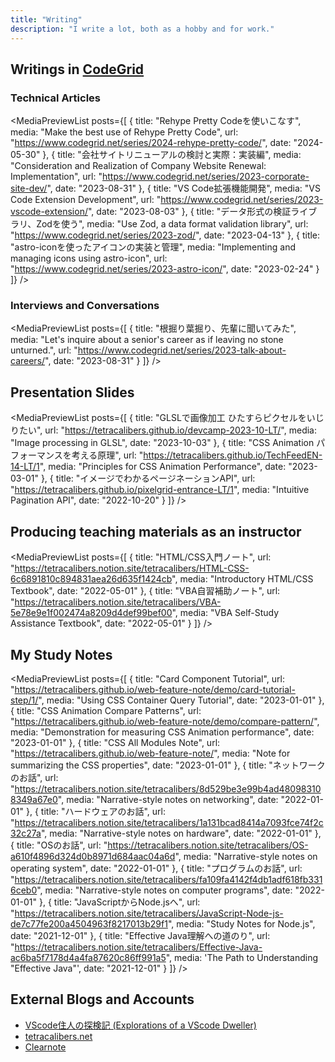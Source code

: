 ```yaml
---
title: "Writing"
description: "I write a lot, both as a hobby and for work."
---
```



<Prose grid={false} fill={false}>

## Writings in [CodeGrid](https://www.codegrid.net/)

### Technical Articles

<MediaPreviewList
  posts={[
    {
      title: "Rehype Pretty Codeを使いこなす",
      media: "Make the best use of Rehype Pretty Code",
      url: "https://www.codegrid.net/series/2024-rehype-pretty-code/",
      date: "2024-05-30"
    },
    {
      title: "会社サイトリニューアルの検討と実際：実装編",
      media: "Consideration and Realization of Company Website Renewal: Implementation",
      url: "https://www.codegrid.net/series/2023-corporate-site-dev/",
      date: "2023-08-31"
    },
    {
      title: "VS Code拡張機能開発",
      media: "VS Code Extension Development",
      url: "https://www.codegrid.net/series/2023-vscode-extension/",
      date: "2023-08-03"
    },
    {
      title: "データ形式の検証ライブラリ、Zodを使う",
      media: "Use Zod, a data format validation library",
      url: "https://www.codegrid.net/series/2023-zod/",
      date: "2023-04-13"
    },
    {
      title: "astro-iconを使ったアイコンの実装と管理",
      media: "Implementing and managing icons using astro-icon",
      url: "https://www.codegrid.net/series/2023-astro-icon/",
      date: "2023-02-24"
    }
  ]}
/>

### Interviews and Conversations

<MediaPreviewList
  posts={[
    {
      title: "根掘り葉掘り、先輩に聞いてみた",
      media: "Let's inquire about a senior's career as if leaving no stone unturned.",
      url: "https://www.codegrid.net/series/2023-talk-about-careers/",
      date: "2023-08-31"
    }
  ]}
/>

## Presentation Slides

<MediaPreviewList
  posts={[
    {
      title: "GLSLで画像加工 ひたすらピクセルをいじりたい",
      url: "https://tetracalibers.github.io/devcamp-2023-10-LT/",
      media: "Image processing in GLSL",
      date: "2023-10-03"
    },
    {
      title: "CSS Animation パフォーマンスを考える原理",
      url: "https://tetracalibers.github.io/TechFeedEN-14-LT/1",
      media: "Principles for CSS Animation Performance",
      date: "2023-03-01"
    },
    {
      title: "イメージでわかるページネーションAPI",
      url: "https://tetracalibers.github.io/pixelgrid-entrance-LT/1",
      media: "Intuitive Pagination API",
      date: "2022-10-20"
    }
  ]}
/>

## Producing teaching materials as an instructor

<MediaPreviewList
  posts={[
    {
      title: "HTML/CSS入門ノート",
      url: "https://tetracalibers.notion.site/tetracalibers/HTML-CSS-6c6891810c894831aea26d635f1424cb",
      media: "Introductory HTML/CSS Textbook",
      date: "2022-05-01"
    },
    {
      title: "VBA自習補助ノート",
      url: "https://tetracalibers.notion.site/tetracalibers/VBA-5e78e9e1f002474a8209d4def99bef00",
      media: "VBA Self-Study Assistance Textbook",
      date: "2022-05-01"
    }
  ]}
/>

## My Study Notes

<MediaPreviewList
  posts={[
    {
      title: "Card Component Tutorial",
      url: "https://tetracalibers.github.io/web-feature-note/demo/card-tutorial-step/1/",
      media: "Using CSS Container Query Tutorial",
      date: "2023-01-01"
    },
    {
      title: "CSS Animation Compare Patterns",
      url: "https://tetracalibers.github.io/web-feature-note/demo/compare-pattern/",
      media: "Demonstration for measuring CSS Animation performance",
      date: "2023-01-01"
    },
    {
      title: "CSS All Modules Note",
      url: "https://tetracalibers.github.io/web-feature-note/",
      media: "Note for summarizing the CSS properties",
      date: "2023-01-01"
    },
    {
      title: "ネットワークのお話",
      url: "https://tetracalibers.notion.site/tetracalibers/8d529be3e99b4ad480983108349a67e0",
      media: "Narrative-style notes on networking",
      date: "2022-01-01"
    },
    {
      title: "ハードウェアのお話",
      url: "https://tetracalibers.notion.site/tetracalibers/1a131bcad8414a7093fce74f2c32c27a",
      media: "Narrative-style notes on hardware",
      date: "2022-01-01"
    },
    {
      title: "OSのお話",
      url: "https://tetracalibers.notion.site/tetracalibers/OS-a610f4896d324d0b8971d684aac04a6d",
      media: "Narrative-style notes on operating system",
      date: "2022-01-01"
    },
    {
      title: "プログラムのお話",
      url: "https://tetracalibers.notion.site/tetracalibers/fa109fa4142f4db1adf618fb3316ceb0",
      media: "Narrative-style notes on computer programs",
      date: "2022-01-01"
    },
    {
      title: "JavaScriptからNode.jsへ",
      url: "https://tetracalibers.notion.site/tetracalibers/JavaScript-Node-js-de7c77fe200a4504963f8217013b29f1",
      media: "Study Notes for Node.js",
      date: "2021-12-01"
    },
    {
      title: "Effective Java理解への道のり",
      url: "https://tetracalibers.notion.site/tetracalibers/Effective-Java-ac6ba5f7178d4a4fa87620c86ff991a5",
      media: 'The Path to Understanding "Effective Java"',
      date: "2021-12-01"
    }
  ]}
/>

## External Blogs and Accounts

- [VScode住人の探検記 (Explorations of a VScode Dweller)](https://tetracalibers.hatenadiary.com/)
- [tetracalibers.net](https://tetracalibers.net/)
- [Clearnote](https://www.clearnotebooks.com/ja/authors/2541851)

</Prose>
